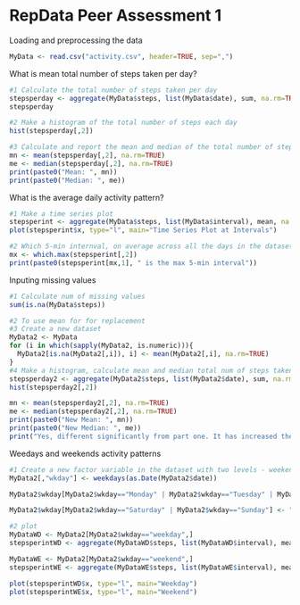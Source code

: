 RepData Peer Assessment 1
==============================================================


Loading and preprocessing the data

```r
MyData <- read.csv("activity.csv", header=TRUE, sep=",")

```

What is mean total number of steps taken per day?

```r
#1 Calculate the total number of steps taken per day
stepsperday <- aggregate(MyData$steps, list(MyData$date), sum, na.rm=TRUE)
stepsperday

#2 Make a histogram of the total number of steps each day
hist(stepsperday[,2])

#3 Calculate and report the mean and median of the total number of steps taken per day
mn <- mean(stepsperday[,2], na.rm=TRUE)
me <- median(stepsperday[,2], na.rm=TRUE)
print(paste0("Mean: ", mn))
print(paste0("Median: ", me))

```

What is the average daily activity pattern?

```r
#1 Make a time series plot
stepsperint <- aggregate(MyData$steps, list(MyData$interval), mean, na.rm=TRUE)
plot(stepsperint$x, type="l", main="Time Series Plot at Intervals")

#2 Which 5-min internval, on average across all the days in the dataset, contains the max num of steps?
mx <- which.max(stepsperint[,2])
print(paste0(stepsperint[mx,1], " is the max 5-min interval"))

```

Inputing missing values

```r
#1 Calculate num of missing values 
sum(is.na(MyData$steps))

#2 To use mean for for replacement
#3 Create a new dataset
MyData2 <- MyData
for (i in which(sapply(MyData2, is.numeric))){
  MyData2[is.na(MyData2[,i]), i] <- mean(MyData2[,i], na.rm=TRUE)
}
#4 Make a histogram, calculate mean and median total num of steps taken per day. 
stepsperday2 <- aggregate(MyData2$steps, list(MyData2$date), sum, na.rm=TRUE)
hist(stepsperday2[,2])

mn <- mean(stepsperday2[,2], na.rm=TRUE)
me <- median(stepsperday2[,2], na.rm=TRUE)
print(paste0("New Mean: ", mn))
print(paste0("New Median: ", me))
print("Yes, different significantly from part one. It has increased the mean and median")
```

Weedays and weekends activity patterns

```r
#1 Create a new factor variable in the dataset with two levels - weekend and weekday
MyData2[,"wkday"] <- weekdays(as.Date(MyData2$date))

MyData2$wkday[MyData2$wkday=="Monday" | MyData2$wkday=="Tuesday" | MyData2$wkday=="Wednesday" | MyData2$wkday=="Thursday" | MyData2$wkday=="Friday"] <- "weekday"

MyData2$wkday[MyData2$wkday=="Saturday" | MyData2$wkday=="Sunday"] <- "weekend"

#2 plot
MyDataWD <- MyData2[MyData2$wkday=="weekday",]
stepsperintWD <- aggregate(MyDataWD$steps, list(MyDataWD$interval), mean, na.rm=TRUE)

MyDataWE <- MyData2[MyData2$wkday=="weekend",]
stepsperintWE <- aggregate(MyDataWE$steps, list(MyDataWE$interval), mean, na.rm=TRUE)

plot(stepsperintWD$x, type="l", main="Weekday")
plot(stepsperintWE$x, type="l", main="Weekend")


```











